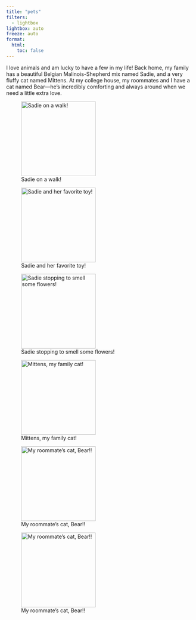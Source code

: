 ```yaml
---
title: "pets"
filters:
  - lightbox
lightbox: auto
freeze: auto
format:
  html:
    toc: false
---
```


I love animals and am lucky to have a few in my life! Back home, my family has a beautiful Belgian Malinois-Shepherd mix named Sadie, and a very fluffy cat named Mittens. At my college house, my roommates and I have a cat named Bear—he’s incredibly comforting and always around when we need a little extra love.


::: {layout="[[1, 1, 1]]"}

![Sadie on a walk!](media/sadie_walk.jpg){.lightbox group="pets" description="Sadie on a walk!" width="200"}

![Sadie and her favorite toy!](media/sadie_teddy.jpg){.lightbox group="pets" description="Sadie and her favorite toy!" width="200"}

![Sadie stopping to smell some flowers!](media/sadie_flowers.jpg){.lightbox group="pets" description="Sadie stopping to smell some flowers!" width="200"}

![Mittens, my family cat!](media/mittens.jpg){.lightbox group="pets" description="Mittens, my family cat!" width="200"}

![My roommate's cat, Bear!!](media/bear.jpg){.lightbox group="pets" description="My roommate's cat, Bear!!" width="200"}

![My roommate's cat, Bear!!](media/babybear.jpg){.lightbox group="pets" description="My roommate's cat, Bear!!" width="200"}


:::




 